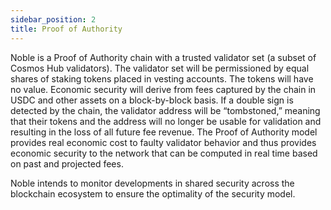 ```yaml
---
sidebar_position: 2
title: Proof of Authority
---
```


Noble is a Proof of Authority chain with a trusted validator set 
(a subset of Cosmos Hub validators). The validator set will be permissioned by 
equal shares of staking tokens placed in vesting accounts. The tokens will have 
no value. Economic security will derive from fees captured by the chain in USDC 
and other assets on a block-by-block basis. If a double sign is detected by the 
chain, the validator address will be “tombstoned,” meaning that their tokens and 
the address will no longer be usable for validation and resulting in the loss of 
all future fee revenue. The Proof of Authority model provides real economic cost 
to faulty validator behavior and thus provides economic security to the network 
that can be computed in real time based on past and projected fees.

Noble intends to monitor developments in shared security across the blockchain 
ecosystem to ensure the optimality of the security model.


<DocCardList />